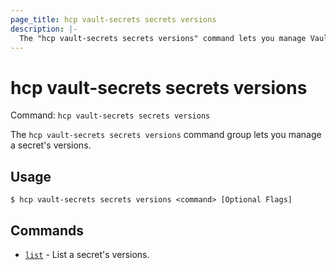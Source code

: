 ```yaml
---
page_title: hcp vault-secrets secrets versions
description: |-
  The "hcp vault-secrets secrets versions" command lets you manage Vault Secrets application secret's versions.
---
```


# hcp vault-secrets secrets versions

Command: `hcp vault-secrets secrets versions` 

The `hcp vault-secrets secrets versions` command group lets you manage a
secret's versions.

## Usage

```shell-session
$ hcp vault-secrets secrets versions <command> [Optional Flags]
```

## Commands

- [`list`](/hcp/docs/cli/commands/vault-secrets/secrets/versions/list) - List a secret's versions.

